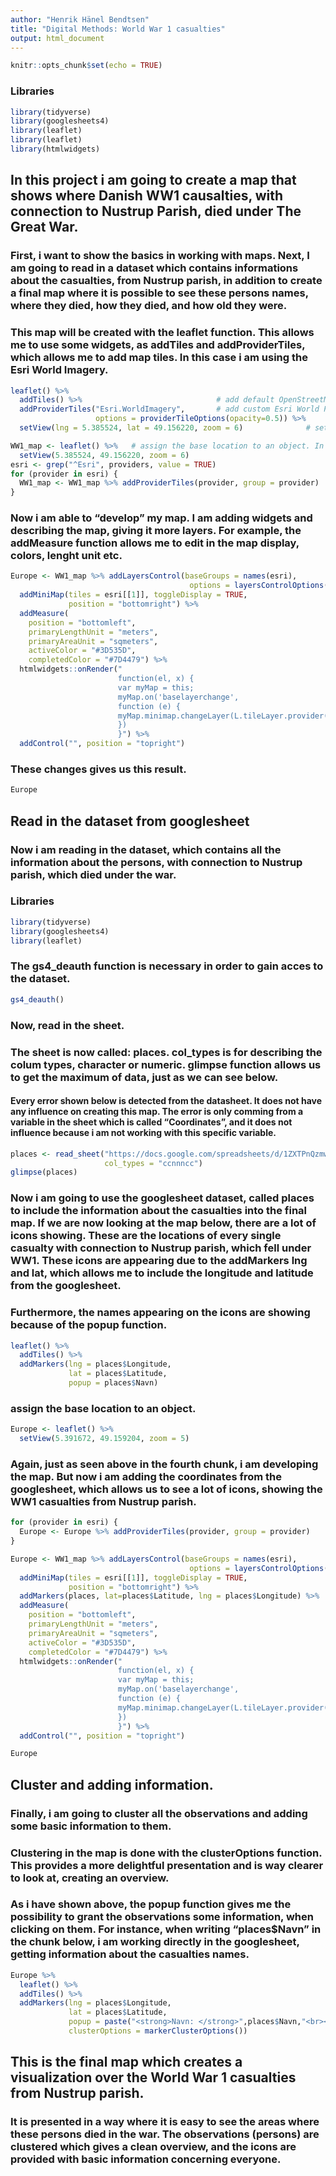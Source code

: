 ```yaml
---
author: "Henrik Hänel Bendtsen" 
title: "Digital Methods: World War 1 casualties"
output: html_document
---
```


```r
knitr::opts_chunk$set(echo = TRUE)
```


### Libraries

```r
library(tidyverse)
library(googlesheets4)
library(leaflet)
library(leaflet)
library(htmlwidgets)
```

## In this project i am going to create a map that shows where Danish WW1 causalties, with connection to Nustrup Parish, died under The Great War. 

### First, i want to show the basics in working with maps. Next, I am going to read in a dataset which contains informations about the casualties, from Nustrup parish, in addition to create a final map where it is possible to see these persons names, where they died, how they died, and how old they were.

### This map will be created with the leaflet function. This allows me to use some widgets, as addTiles and addProviderTiles, which allows me to add map tiles. In this case i am using the Esri World Imagery.
```r
leaflet() %>%
  addTiles() %>%                              # add default OpenStreetMap map tiles
  addProviderTiles("Esri.WorldImagery",       # add custom Esri World Physical map tiles
                   options = providerTileOptions(opacity=0.5)) %>%     # make the Esri tile transparent
  setView(lng = 5.385524, lat = 49.156220, zoom = 6)              # set the location of the map.

WW1_map <- leaflet() %>%   # assign the base location to an object. In this case it is Verdun, France.
  setView(5.385524, 49.156220, zoom = 6)
esri <- grep("^Esri", providers, value = TRUE)
for (provider in esri) {
  WW1_map <- WW1_map %>% addProviderTiles(provider, group = provider)
}
```

### Now i am able to "develop" my map. I am adding widgets and describing the map, giving it more layers. For example, the addMeasure function allows me to edit in the map display, colors, lenght unit etc. 

```r
Europe <- WW1_map %>% addLayersControl(baseGroups = names(esri),
                                        options = layersControlOptions(collapsed = FALSE)) %>%
  addMiniMap(tiles = esri[[1]], toggleDisplay = TRUE,
             position = "bottomright") %>%
  addMeasure(
    position = "bottomleft",
    primaryLengthUnit = "meters",
    primaryAreaUnit = "sqmeters",
    activeColor = "#3D535D",
    completedColor = "#7D4479") %>% 
  htmlwidgets::onRender("
                        function(el, x) {
                        var myMap = this;
                        myMap.on('baselayerchange',
                        function (e) {
                        myMap.minimap.changeLayer(L.tileLayer.provider(e.name));
                        })
                        }") %>% 
  addControl("", position = "topright")
```

### These changes gives us this result.

```r
Europe
```


## Read in the dataset from googlesheet 

### Now i am reading in the dataset, which contains all the information about the persons, with connection to Nustrup parish, which died under the war. 

### Libraries

```r
library(tidyverse)
library(googlesheets4)
library(leaflet)
```

### The gs4_deauth function is necessary in order to gain acces to the dataset. 

```r
gs4_deauth()
```

### Now, read in the sheet.

### The sheet is now called: places. col_types is for describing the colum types, character or numeric. glimpse function allows us to get the maximum of data, just as we can see below.

#### Every error shown below is detected from the datasheet. It does not have any influence on creating this map. The error is only comming from a variable in the sheet which is called "Coordinates", and it does not influence because i am not working with this specific variable.


```r
places <- read_sheet("https://docs.google.com/spreadsheets/d/1ZXTPnQzmwdofxDXb3jx6Ol6LQ1UroTVyfG9_ebfWBe0/edit#gid=0",
                     col_types = "ccnnncc")
glimpse(places)
```

### Now i am going to use the googlesheet dataset, called places to include the information about the casualties into the final map. If we are now looking at the map below, there are a lot of icons showing. These are the locations of every single casualty with connection to Nustrup parish, which fell under WW1. These icons are appearing due to the addMarkers lng and lat, which allows me to include the longitude and latitude from the googlesheet.

### Furthermore, the names appearing on the icons are showing because of the popup function.


```r
leaflet() %>% 
  addTiles() %>% 
  addMarkers(lng = places$Longitude, 
             lat = places$Latitude,
             popup = places$Navn)
```

###  assign the base location to an object.

```r
Europe <- leaflet() %>% 
  setView(5.391672, 49.159204, zoom = 5)
```

### Again, just as seen above in the fourth chunk, i am developing the map. But now i am adding the coordinates from the googlesheet, which allows us to see a lot of icons, showing the WW1 casualties from Nustrup parish.


```r
for (provider in esri) {
  Europe <- Europe %>% addProviderTiles(provider, group = provider)
}
```

```r
Europe <- WW1_map %>% addLayersControl(baseGroups = names(esri),
                                        options = layersControlOptions(collapsed = FALSE)) %>%
  addMiniMap(tiles = esri[[1]], toggleDisplay = TRUE,
             position = "bottomright") %>%
  addMarkers(places, lat=places$Latitude, lng = places$Longitude) %>% 
  addMeasure(
    position = "bottomleft",
    primaryLengthUnit = "meters",
    primaryAreaUnit = "sqmeters",
    activeColor = "#3D535D",
    completedColor = "#7D4479") %>% 
  htmlwidgets::onRender("
                        function(el, x) {
                        var myMap = this;
                        myMap.on('baselayerchange',
                        function (e) {
                        myMap.minimap.changeLayer(L.tileLayer.provider(e.name));
                        })
                        }") %>% 
  addControl("", position = "topright")
```

```r
Europe
```


## Cluster and adding information.

### Finally, i am going to cluster all the observations and adding some basic information to them. 

### Clustering in the map is done with the clusterOptions function. This provides a more delightful presentation and is way clearer to look at, creating an overview.

### As i have shown above, the popup function gives me the possibility to grant the observations some information, when clicking on them. For instance, when writing "places$Navn" in the chunk below, i am working directly in the googlesheet, getting information about the casualties names.

```r
Europe %>% 
  leaflet() %>%
  addTiles() %>% 
  addMarkers(lng = places$Longitude, 
             lat = places$Latitude,
             popup = paste("<strong>Navn: </strong>",places$Navn,"<br><strong>Manner of death: </strong>",places$`Manner of death`,"<br><strong>Age: </strong>",places$Age,"<br><strong>Death place: </strong>",places$`Death place`),
             clusterOptions = markerClusterOptions())
```


## This is the final map which creates a visualization over the World War 1 casualties from Nustrup parish. 

### It is presented in a way where it is easy to see the areas where these persons died in the war. The observations (persons) are clustered which gives a clean overview, and the icons are provided with basic information concerning everyone. 







